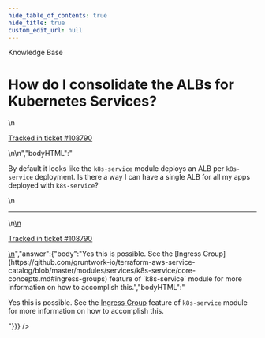 ```yaml
---
hide_table_of_contents: true
hide_title: true
custom_edit_url: null
---
```



<CenterLayout>
<span class="title">Knowledge Base</span>
<h1>How do I consolidate the ALBs for Kubernetes Services?</h1>
<GitHub json={{"id":"D_kwDOF8slf84AP1Z-","number":474,"author":{"login":"yorinasub17"},"title":"How do I consolidate the ALBs for Kubernetes Services?","body":"\nBy default it looks like the `k8s-service` module deploys an ALB per `k8s-service` deployment. Is there a way I can have a single ALB for all my apps deployed with `k8s-service`?\n\n---\n\n<ins datetime=\"2022-06-16T15:35:53Z\">\n  <p><a href=\"https://support.gruntwork.io/hc/requests/108790\">Tracked in ticket #108790</a></p>\n</ins>\n","bodyHTML":"<p dir=\"auto\">By default it looks like the <code class=\"notranslate\">k8s-service</code> module deploys an ALB per <code class=\"notranslate\">k8s-service</code> deployment. Is there a way I can have a single ALB for all my apps deployed with <code class=\"notranslate\">k8s-service</code>?</p>\n<hr>\n<ins datetime=\"2022-06-16T15:35:53Z\">\n  <p dir=\"auto\"><a href=\"https://support.gruntwork.io/hc/requests/108790\" rel=\"nofollow\">Tracked in ticket #108790</a></p>\n</ins>","answer":{"body":"Yes this is possible. See the [Ingress Group](https://github.com/gruntwork-io/terraform-aws-service-catalog/blob/master/modules/services/k8s-service/core-concepts.md#ingress-groups) feature of `k8s-service` module for more information on how to accomplish this.","bodyHTML":"<p dir=\"auto\">Yes this is possible. See the <a href=\"https://github.com/gruntwork-io/terraform-aws-service-catalog/blob/master/modules/services/k8s-service/core-concepts.md#ingress-groups\">Ingress Group</a> feature of <code class=\"notranslate\">k8s-service</code> module for more information on how to accomplish this.</p>"}}} />

</CenterLayout>
  

<!-- ##DOCS-SOURCER-START
{
  "sourcePlugin": "github-discussions",
  "hash": "1d901a056f0fad129c5bb77f235814f2"
}
##DOCS-SOURCER-END -->
